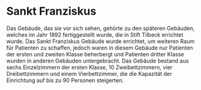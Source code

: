 
# Sankt Franziskus

Das Gebäude, das sie vor sich sehen, gehörte zu den späteren Gebäuden, welches im Jahr 1892 fertiggestellt wurde, die in Stift Tilbeck errichtet wurde. Das Sankt Franziskus Gebäude wurde errichtet, um weiteren Raum für Patienten zu schaffen, jedoch waren in diesem Gebäude nur Patienten der ersten und zweiten Klasse beherbergt und Patienten dritter Klasse wurden in anderen Gebäuden untergebracht. Das Gebäude bestand aus sechs Einzelzimmern der ersten Klasse, 10 Zweibettzimmern, vier Dreibettzimmern und einem Vierbettzimmer, die die Kapazität der Einrichtung auf bis zu 90 Personen steigerten.

<Buttons next="StLudger&StElisabeth" previous="SanktJosef"/>